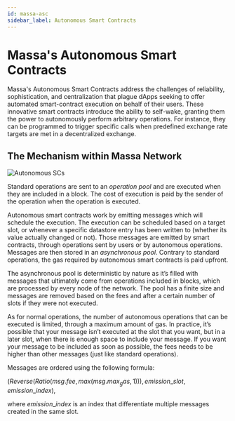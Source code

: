 ```yaml
---
id: massa-asc
sidebar_label: Autonomous Smart Contracts
---
```

# Massa's Autonomous Smart Contracts

Massa's Autonomous Smart Contracts address the challenges of reliability, sophistication, and centralization that plague dApps 
seeking to offer automated smart-contract execution on behalf of their users. 
These innovative smart contracts introduce the ability to self-wake, granting them the power to autonomously perform arbitrary operations. 
For instance, they can be programmed to trigger specific calls when predefined exchange rate targets are met in a decentralized exchange.

## The Mechanism within Massa Network

![Autonomous SCs](./autonomous-sc.webp)

Standard operations are sent to an *operation pool* and are executed when they are included in a block. The cost of
execution is paid by the sender of the operation when the operation is executed.

Autonomous smart contracts work by emitting messages which will schedule the execution.
The execution can be scheduled based on a target slot, or whenever a specific datastore entry has been written to (whether its value actually changed or not).
Those messages are emitted by smart contracts, through operations sent by users or by autonomous operations.
Messages are then stored in an *asynchronous pool*. Contrary to standard operations, the gas required by autonomous smart contracts is paid upfront.

The asynchronous pool is deterministic by nature as it’s filled with messages that ultimately come from operations
included in blocks, which are processed by every node of the network. The pool has a finite size and messages
are removed based on the fees and after a certain number of slots if they were not executed.

As for normal operations, the number of autonomous operations that can be executed is limited, through a maximum amount
of gas. In practice, it’s possible that your message isn’t executed at the slot that you want, but in a later slot,
when there is enough space to include your message. If you want your message to be included as soon as possible, the
fees needs to be higher than other messages (just like standard operations).

Messages are ordered using the following formula:

$(Reverse(Ratio(msg.fee, max(msg.max_gas,1))), emission\_slot, emission\_index),$

where $emission\_index$ is an index that differentiate multiple messages created in the same slot.
